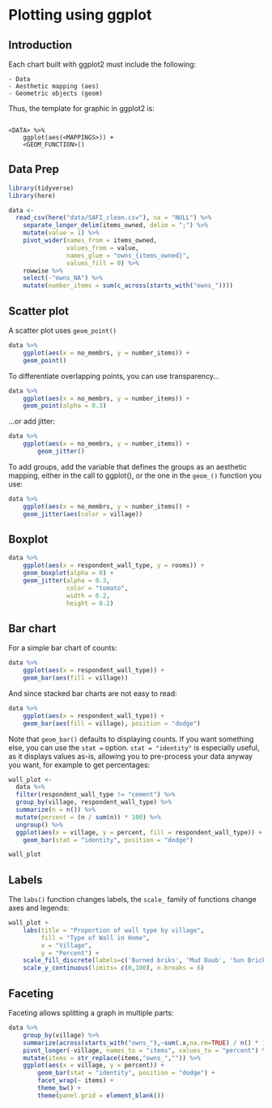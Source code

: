 # Plotting using ggplot {#plotting}

## Introduction

Each chart built with ggplot2 must include the following:

    - Data
    - Aesthetic mapping (aes)
    - Geometric objects (geom)

Thus, the template for graphic in ggplot2 is:

```

<DATA> %>%
    ggplot(aes(<MAPPINGS>)) +
    <GEOM_FUNCTION>()

```

## Data Prep

```{r eval=TRUE, include = TRUE, echo=TRUE, warning=TRUE, error=TRUE, message=FALSE}

library(tidyverse)
library(here)

data <- 
  read_csv(here("data/SAFI_clean.csv"), na = "NULL") %>%
    separate_longer_delim(items_owned, delim = ";") %>%
    mutate(value = 1) %>%
    pivot_wider(names_from = items_owned,
                values_from = value,
                names_glue = "owns_{items_owned}",
                values_fill = 0) %>%
    rowwise %>%
    select(-"owns_NA") %>%
    mutate(number_items = sum(c_across(starts_with("owns_"))))  


```


## Scatter plot

A scatter plot uses `geom_point()`

```{r eval=TRUE, include = TRUE, echo=TRUE, warning=TRUE, error=TRUE, message=FALSE}


data %>%
    ggplot(aes(x = no_membrs, y = number_items)) +
    geom_point()


```

To differentiate overlapping points, you can use transparency...

```{r eval=TRUE, include = TRUE, echo=TRUE, warning=TRUE, error=TRUE, message=FALSE}

data %>%
    ggplot(aes(x = no_membrs, y = number_items)) +
    geom_point(alpha = 0.3)

```

...or add jitter:

```{r eval=TRUE, include = TRUE, echo=TRUE, warning=TRUE, error=TRUE, message=FALSE}

data %>%
    ggplot(aes(x = no_membrs, y = number_items)) +
        geom_jitter()

```

To add groups, add the variable that defines the groups as an aesthetic mapping, either
in the call to ggplot(), or the one in the `geom_()` function you use:

```{r eval=TRUE, include = TRUE, echo=TRUE, warning=TRUE, error=TRUE, message=FALSE}

data %>%
    ggplot(aes(x = no_membrs, y = number_items)) +
    geom_jitter(aes(color = village))

```

## Boxplot

```{r eval=TRUE, include = TRUE, echo=TRUE, warning=TRUE, error=TRUE, message=FALSE}

data %>%
    ggplot(aes(x = respondent_wall_type, y = rooms)) +
    geom_boxplot(alpha = 0) +
    geom_jitter(alpha = 0.3,
                color = "tomato",
                width = 0.2,
                height = 0.2)


```

## Bar chart

For a simple bar chart of counts:

```{r eval=TRUE, include = TRUE, echo=TRUE, warning=TRUE, error=TRUE, message=FALSE}

data %>%
    ggplot(aes(x = respondent_wall_type)) +
    geom_bar(aes(fill = village))

```

And since stacked bar charts are not easy to read:

```{r eval=TRUE, include = TRUE, echo=TRUE, warning=TRUE, error=TRUE, message=FALSE}

data %>%
    ggplot(aes(x = respondent_wall_type)) +
    geom_bar(aes(fill = village), position = "dodge")

```

Note that `geom_bar()` defaults to displaying counts. If you want something else, you can
use the `stat =` option. `stat = "identity"` is especially useful, as it displays values as-is,
allowing you to pre-process your data anyway you want, for example to get percentages: 

```{r eval=TRUE, include = TRUE, echo=TRUE, warning=TRUE, error=TRUE, message=FALSE}

wall_plot <-
  data %>%
  filter(respondent_wall_type != "cement") %>%
  group_by(village, respondent_wall_type) %>%
  summarize(n = n()) %>%
  mutate(percent = (n / sum(n)) * 100) %>%
  ungroup() %>%
  ggplot(aes(x = village, y = percent, fill = respondent_wall_type)) +
    geom_bar(stat = "identity", position = "dodge")    

wall_plot

```

## Labels

The `labs()` function changes labels, the `scale_` family of functions change axes and legends:

```{r eval=TRUE, include = TRUE, echo=TRUE, warning=TRUE, error=TRUE, message=FALSE}

wall_plot +
    labs(title = "Proportion of wall type by village",
         fill = "Type of Wall in Home",
         x = "Village",
         y = "Percent") +
    scale_fill_discrete(labels=c('Burned briks', 'Mud Daub', 'Sun Bricks')) +
    scale_y_continuous(limits= c(0,100), n.breaks = 6)

```

## Faceting

Faceting allows splitting a graph in multiple parts:

```{r eval=TRUE, include = TRUE, echo=TRUE, warning=TRUE, error=TRUE, message=FALSE}

data %>%
    group_by(village) %>%
    summarize(across(starts_with("owns_"),~sum(.x,na.rm=TRUE) / n() * 100)) %>%
    pivot_longer(-village, names_to = "items", values_to = "percent") %>%
    mutate(items = str_replace(items,"owns_","")) %>%
    ggplot(aes(x = village, y = percent)) +
        geom_bar(stat = "identity", position = "dodge") +
        facet_wrap(~ items) +
        theme_bw() +
        theme(panel.grid = element_blank())


```